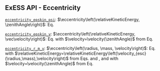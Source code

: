 ::: {.callout-tip collapse="true"}
# ExESS API - Eccentricity
[`eccentricity_epskin_psi`](/api/exospheres/orbital_mechanics.qmd): $\eccentricity\left(\relativeKineticEnergy, \zenithAngle\right)$: Eq. \eqref{eq:eccentricity_epskin_psi}  

[`eccentricity_epskin_v`](/api/exospheres/orbital_mechanics.qmd): $\eccentricity\left(\relativeKineticEnergy, \vec\velocity\right)$: Eq. \eqref{eq:eccentricity_epskin_psi} with $\velocity=\velocity(\zenithAngle)$ from Eq. \eqref{eq:zenith_angle_v}

[`eccentricity_r_m_v`](/api/exospheres/orbital_mechanics.qmd): $\eccentricity\left(\radius, \mass, \velocity\right)$: Eq. \eqref{eq:eccentricity_epskin_psi} with $\relativeKineticEnergy=\relativeKineticEnergy\left(\velocity_{esc}(\radius,\mass),\velocity\right)$ from Eqs. \eqref{eq:escape_velocity_r_m} and \eqref{eq:relative_Ekin_v_vesc}, and with $\velocity=\velocity(\zenithAngle)$ from Eq. \eqref{eq:zenith_angle_v}
:::